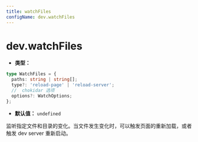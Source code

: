 ```yaml
---
title: watchFiles
configName: dev.watchFiles
---
```


# dev.watchFiles

- **类型：**

```ts
type WatchFiles = {
  paths: string | string[];
  type?: 'reload-page' | 'reload-server';
  //  chokidar 选项
  options?: WatchOptions;
};
```

- **默认值：** `undefined`

监听指定文件和目录的变化。当文件发生变化时，可以触发页面的重新加载，或者触发 dev server 重新启动。


<RsbuildConig />
